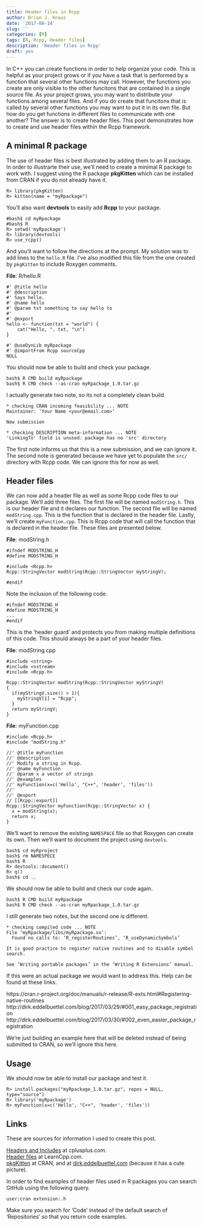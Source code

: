 ```yaml
---
title: Header files in Rcpp
author: Brian J. Knaus
date: '2017-08-14'
slug: ''
categories: [R]
tags: [R, Rcpp, Header files]
description: 'Header files in Rcpp'
draft: yes
---
```



In C++ you can create functions in order to help organize your code.
This is helpful as your project grows or if you have a task that is performed by a function that several other functions may call.
However, the functions you create are only visible to the other funcitons that are contained in a single source file.
As your project grows, you may want to distribute your functions among several files.
And if you do create that funcitons that is called by several other functions you may want to put it in its own file.
But how do you get functions in different files to communicate with one another?
The answer is to create header files.
This post demonstrates how to create and use header files within the Rcpp framework.


## A minimal R package


The use of header files is best illustrated by adding them to an R package.
In order to illustrarte their use, we'll need to create a minimal R package to work with.
I suggest using the R package **pkgKitten** which can be installed from CRAN if you do not already have it.


```
R> library(pkgKitten)
R> kitten(name = "myRpackage")
```

You'll also want **devtools** to easily add **Rcpp** to your package.


```
#bash$ cd myRpackage
#bash$ R
R> setwd('myRpackage')
R> library(devtools)
R> use_rcpp()
```

And you'll want to follow the directions at the prompt.
My solution was to add lines to the `hello.R` file.
I've also modified this file from the one created by `pkgKitten` to include Roxygen comments.


**File**: R/hello.R
```
#' @title hello
#' @description
#' Says hello.
#' @name hello
#' @param txt something to say hello to
#' 
#' @export
hello <- function(txt = "world") {
    cat("Hello, ", txt, "\n")
}

#' @useDynLib myRpackage
#' @importFrom Rcpp sourceCpp
NULL
```

You should now be able to build and check your package.


```
bash$ R CMD build myRpackage
bash$ R CMD check --as-cran myRpackage_1.0.tar.gz
```

I actually generate two note, so its not a completely clean build.

```
* checking CRAN incoming feasibility ... NOTE
Maintainer: ‘Your Name <your@email.com>’

New submission

* checking DESCRIPTION meta-information ... NOTE
'LinkingTo' field is unused: package has no 'src' directory
```

The first note informs us that this is a new submission, and we can ignore it.
The second note is generated because we have yet to populate the `src/` directory with Rcpp code.
We can ignore this for now as well.



## Header files


We can now add a header file as well as some Rcpp code files to our package.
We'll add three files.
The first file will be named `modString.h`.
This is our header file and it declares our function.
The second file will be named `modString.cpp`.
This is the function that is declared in the header file.
Lastly, we'll create `myFunction.cpp`.
This is Rcpp code that will call the function that is declared in the header file.
These files are presented below.


**File**: modString.h
```
#ifndef MODSTRING_H
#define MODSTRING_H

#include <Rcpp.h>
Rcpp::StringVector modString(Rcpp::StringVector myStringV);

#endif
```

Note the inclusion of the following code.


```
#ifndef MODSTRING_H
#define MODSTRING_H
...
#endif
```

This is the 'header guard' and protects you from making multiple definitions of this code.
This should always be a part of your header files.


**File**: modString.cpp
```
#include <string>
#include <sstream>
#include <Rcpp.h>

Rcpp::StringVector modString(Rcpp::StringVector myStringV)
{
  if(myStringV.size() > 1){
    myStringV[1] = "Rcpp";
  }
  return myStringV;
}
```

**File**: myFunction.cpp
```
#include <Rcpp.h>
#include "modString.h"

//' @title myFunction
//' @description
//' Modify a string in Rcpp.
//' @name myFunction
//' @param x a vector of strings
//' @examples
//' myFunction(x=c('Hello', "C++", 'header', 'files'))
//' 
//' @export
// [[Rcpp::export]]
Rcpp::StringVector myFunction(Rcpp::StringVector x) {
  x = modString(x);
  return x;
}
```


We'll want to remove the existing `NAMESPACE` file so that Roxygen can create its own.
Then we'll want to document the project using `devtools`.


```
bash$ cd myRproject
bash$ rm NAMESPECE
bash$ R
R> devtools::document()
R> q()
bash$ cd ..
```

We should now be able to build and check our code again.


```
bash$ R CMD build myRpackage
bash$ R CMD check --as-cran myRpackage_1.0.tar.gz
```

I still generate two notes, but the second one is different.


```
* checking compiled code ... NOTE
File ‘myRpackage/libs/myRpackage.so’:
  Found no calls to: ‘R_registerRoutines’, ‘R_useDynamicSymbols’

It is good practice to register native routines and to disable symbol
search.

See ‘Writing portable packages’ in the ‘Writing R Extensions’ manual.
```

If this were an actual package we would want to address this.
Help can be found at these links.

https://cran.r-project.org/doc/manuals/r-release/R-exts.html#Registering-native-routines
http://dirk.eddelbuettel.com/blog/2017/03/29/#001_easy_package_registration
http://dirk.eddelbuettel.com/blog/2017/03/30/#002_even_easier_package_registration


We're just building an example here that will be deleted instead of being submitted to CRAN, so we'll ignore this here.


## Usage


We should now be able to install our package and test it.

```
R> install.packages("myRpackage_1.0.tar.gz", repos = NULL, type="source")
R> library('myRpackage')
R> myFunction(x=c('Hello', "C++", 'header', 'files'))
```



## Links

These are sources for information I used to create this post.

[Headers and Includes](http://www.cplusplus.com/forum/articles/10627/) at cplusplus.com.    
[Header files](http://www.learncpp.com/cpp-tutorial/19-header-files/) at LearnCpp.com.    
[pkgKitten](https://CRAN.R-project.org/package=pkgKitten) at CRAN, and at [dirk.eddelbuettel.com ](http://dirk.eddelbuettel.com/code/pkgkitten.html) (because it has a cute picture).    


In order to find examples of header files used in R packages you can search GitHub using the following query.



```
user:cran extension:.h
```

Make sure you search for 'Code' instead of the default search of 'Repositories' so that you return code examples.

